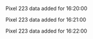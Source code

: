 Pixel 223 data added for 16:20:00

Pixel 223 data added for 16:21:00

Pixel 223 data added for 16:22:00

